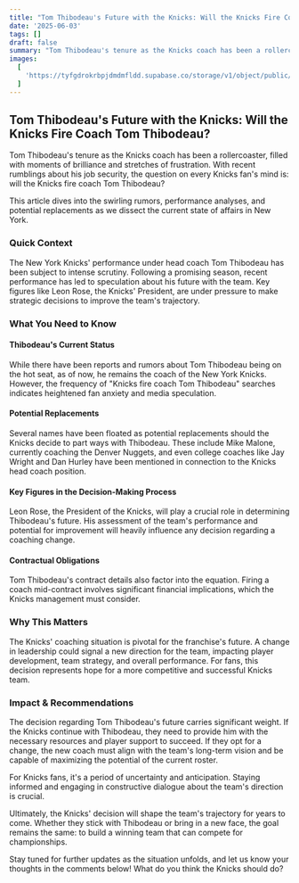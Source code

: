 ```yaml
---
title: "Tom Thibodeau's Future with the Knicks: Will the Knicks Fire Coach Tom Thibodeau?"
date: '2025-06-03'
tags: []
draft: false
summary: "Tom Thibodeau's tenure as the Knicks coach has been a rollercoaster, filled with moments of brilliance and stretches of frustration. With recent rumblings about his job security, the question on every Knicks fan's mind is: will the Knicks fire coach Tom Thibodeau?"
images:
  [
    'https://tyfgdrokrbpjdmdmfldd.supabase.co/storage/v1/object/public/image/2025-06-04-00-03-43-832+02-00.jpg',
  ]
---
```


## Tom Thibodeau's Future with the Knicks: Will the Knicks Fire Coach Tom Thibodeau?

Tom Thibodeau's tenure as the Knicks coach has been a rollercoaster, filled with moments of brilliance and stretches of frustration. With recent rumblings about his job security, the question on every Knicks fan's mind is: will the Knicks fire coach Tom Thibodeau?

This article dives into the swirling rumors, performance analyses, and potential replacements as we dissect the current state of affairs in New York.

### Quick Context

The New York Knicks' performance under head coach Tom Thibodeau has been subject to intense scrutiny. Following a promising season, recent performance has led to speculation about his future with the team. Key figures like Leon Rose, the Knicks' President, are under pressure to make strategic decisions to improve the team's trajectory.

### What You Need to Know

#### Thibodeau's Current Status

While there have been reports and rumors about Tom Thibodeau being on the hot seat, as of now, he remains the coach of the New York Knicks. However, the frequency of "Knicks fire coach Tom Thibodeau" searches indicates heightened fan anxiety and media speculation.

#### Potential Replacements

Several names have been floated as potential replacements should the Knicks decide to part ways with Thibodeau. These include Mike Malone, currently coaching the Denver Nuggets, and even college coaches like Jay Wright and Dan Hurley have been mentioned in connection to the Knicks head coach position.

#### Key Figures in the Decision-Making Process

Leon Rose, the President of the Knicks, will play a crucial role in determining Thibodeau's future. His assessment of the team's performance and potential for improvement will heavily influence any decision regarding a coaching change.

#### Contractual Obligations

Tom Thibodeau's contract details also factor into the equation. Firing a coach mid-contract involves significant financial implications, which the Knicks management must consider.

### Why This Matters

The Knicks' coaching situation is pivotal for the franchise's future. A change in leadership could signal a new direction for the team, impacting player development, team strategy, and overall performance. For fans, this decision represents hope for a more competitive and successful Knicks team.

### Impact & Recommendations

The decision regarding Tom Thibodeau's future carries significant weight. If the Knicks continue with Thibodeau, they need to provide him with the necessary resources and player support to succeed. If they opt for a change, the new coach must align with the team's long-term vision and be capable of maximizing the potential of the current roster.

For Knicks fans, it's a period of uncertainty and anticipation. Staying informed and engaging in constructive dialogue about the team's direction is crucial.

Ultimately, the Knicks' decision will shape the team's trajectory for years to come. Whether they stick with Thibodeau or bring in a new face, the goal remains the same: to build a winning team that can compete for championships.

Stay tuned for further updates as the situation unfolds, and let us know your thoughts in the comments below! What do you think the Knicks should do?
